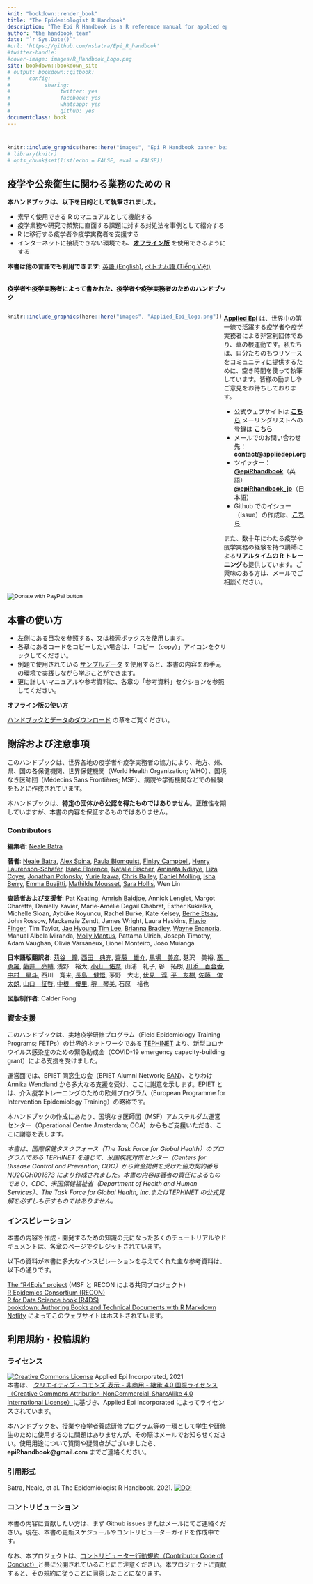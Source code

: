 ```yaml
---
knit: "bookdown::render_book"
title: "The Epidemiologist R Handbook"  
description: "The Epi R Handbook is a R reference manual for applied epidemiology and public health."
author: "the handbook team"
date: "`r Sys.Date()`"
#url: 'https://github.com/nsbatra/Epi_R_handbook'
#twitter-handle: 
#cover-image: images/R_Handbook_Logo.png
site: bookdown::bookdown_site
# output: bookdown::gitbook:
#      config:
#           sharing:
#                twitter: yes
#                facebook: yes
#                whatsapp: yes
#                github: yes
documentclass: book
---
```






#  {-}

```r
knitr::include_graphics(here::here("images", "Epi R Handbook banner beige 1500x500.png"))
# library(knitr)
# opts_chunk$set(list(echo = FALSE, eval = FALSE))
```

<meta name="description" content="The Epi R Handbook is an R reference manual for applied epidemiology and public health.">

<meta http-equiv="Content-Type" content="text/html; charset=utf-8">

<!-- <span style="color: red;">**THIS IS A DRAFT.  REVIEWERS GIVE FEEDBACK AT THIS [LINK](https://forms.gle/4RNdRRLGx67xW9yq9)**.</span> -->

<!-- <span style="color: darkgreen;">**DO YOU LIKE THIS HANDBOOK? SHOULD SOMETHING BE CHANGED? PLEASE TELL US!**</span> -->

<!-- <form target="_blank" action="https://forms.gle/A5SnRVws7tPD15Js9"> -->
<!--     <input type="submit" value="FEEDBACK" /> -->
<!-- </form> -->



<!-- ======================================================= -->
<!-- ## An R reference manual for applied epidemiology and public health {.unnumbered} -->


<!-- <span style="color: brown;">**The Epi R Handbook is an R reference manual for applied epidemiology and public health.**</span> -->

<!-- ## About this handbook   -->

## 疫学や公衆衛生に関わる業務のための R {-}  

**本ハンドブックは、以下を目的として執筆されました。**  

* 素早く使用できる R のマニュアルとして機能する  
* 疫学業務や研究で頻繁に直面する課題に対する対処法を事例として紹介する  
* R に移行する疫学者や疫学実務者を支援する
* インターネットに接続できない環境でも、**[オフライン版](#data-used)** を使用できるようにする


**本書は他の言語でも利用できます:** [英語 (English)](https://epirhandbook.com/en/), [ベトナム語 (Tiếng Việt)](https://epirhandbook.com/vn/)  


<!-- * Use practical epi examples - cleaning case linelists, making transmission chains and epidemic curves, automated reports and dashboards, modeling incidence and making projections, demographic pyramids and rate standardization, record matching, outbreak detection, survey analysis, survival analysis, GIS basics, contact tracing, phylogenetic trees...   -->



<!-- **How is this different than other R books?**   -->

<!-- * It is community-driven - *written for epidemiologists by epidemiologists* in their spare time and leveraging experience in local, national, academic, and emergency settings   -->

<!-- Dual-column created based on the rmarkdown cookbook here: https://bookdown.org/yihui/rmarkdown-cookbook/multi-column.html -->

<!-- <form target="_blank" action="https://www.paypal.com/donate?hosted_button_id=YTEZELC8VBXV6"> -->
<!--     <input type="submit" value="Donate to maintain this resource" /> -->
<!-- </form> -->

<br>
<span style="color: black;">**疫学者や疫学実務者によって書かれた、疫学者や疫学実務者のためのハンドブック**</span>

:::: {style="display: flex;"}

::: {}
```r
knitr::include_graphics(here::here("images", "Applied_Epi_logo.png"))
```
:::


::: {.col data-latex="{0.05\textwidth}"}
\ 
<!-- an empty Div (with a white space), serving as
a column separator -->
:::

::: {}

**[Applied Epi](http://www.appliedepi.org)** は、世界中の第一線で活躍する疫学者や疫学実務者による非営利団体であり、草の根運動です。私たちは、自分たちのもつリソースをコミュニティに提供するために、空き時間を使って執筆しています。皆様の励ましやご意見をお待ちしております。  

* 公式ウェブサイトは **[こちら](http://www.appliedepi.org)** メーリングリストへの登録は **[こちら](https://forms.gle/9awNd8syypTSYUsn7)**  
* メールでのお問い合わせ先： **contact@appliedepi.org** 
* ツイッター： **[\@epiRhandbook](https://twitter.com/epirhandbook)**（英語） **[\@epiRhandbook_jp](https://twitter.com/epirhandbook_jp)**（日本語）
* Github でのイシュー（Issue）の作成は、**[こちら](https://github.com/appliedepi/epiRhandbook_eng)**  

また、数十年にわたる疫学や疫学実務の経験を持つ講師による**リアルタイムの R トレーニング**も提供しています。ご興味のある方は、メールでご相談ください。
:::

::::


<form target="_blank" action="https://www.paypal.com/donate" method="post" target="_top">
<input type="hidden" name="hosted_button_id" value="YTEZELC8VBXV6" />
<input type="image" src="https://github.com/appliedepi/epiRhandbook_eng/raw/master/images/donate_button_long.png" border="0" name="submit" title="PayPal - The safer, easier way to pay online!" alt="Donate with PayPal button" />
<img alt="" border="0" src="https://www.paypal.com/en_US/i/scr/pixel.gif" />
</form>



<!-- ======================================================= -->
## 本書の使い方 {-} 

* 左側にある目次を参照する、又は検索ボックスを使用します。  
* 各章にあるコードをコピーしたい場合は、「コピー（copy）」アイコンをクリックしてください。  
* 例題で使用されている [サンプルデータ](#data-used) を使用すると、本書の内容をお手元の環境で実践しながら学ぶことができます。  
* 更に詳しいマニュアルや参考資料は、各章の「参考資料」セクションを参照してください。  

**オフライン版の使い方**  

[ハンドブックとデータのダウンロード](#data-used) の章をご覧ください。  



<!-- ======================================================= -->
## 謝辞および注意事項 {-}  

このハンドブックは、世界各地の疫学者や疫学実務者の協力により、地方、州、県、国の各保健機関、世界保健機関（World Health Organization; WHO）、国境なき医師団（Médecins Sans Frontières; MSF）、病院や学術機関などでの経験をもとに作成されています。

本ハンドブックは、**特定の団体から公認を得たものではありません**。正確性を期していますが、本書の内容を保証するものではありません。  


### Contributors {-}  

**編集者**: [Neale Batra](https://www.linkedin.com/in/neale-batra/) 

**著者**: [Neale Batra](https://www.linkedin.com/in/neale-batra/), [Alex Spina](https://github.com/aspina7), [Paula Blomquist](https://www.linkedin.com/in/paula-bianca-blomquist-53188186/), [Finlay Campbell](https://github.com/finlaycampbell), [Henry Laurenson-Schafer](https://github.com/henryls1), [Isaac Florence](www.Twitter.com/isaacatflorence), [Natalie Fischer](https://www.linkedin.com/in/nataliefischer211/), [Aminata Ndiaye](https://twitter.com/aminata_fadl), [Liza Coyer]( https://www.linkedin.com/in/liza-coyer-86022040/), [Jonathan Polonsky](https://twitter.com/jonny_polonsky), [Yurie Izawa](https://ch.linkedin.com/in/yurie-izawa-a1590319), [Chris Bailey](https://twitter.com/cbailey_58?lang=en), [Daniel Molling](https://www.linkedin.com/in/daniel-molling-4005716a/), [Isha Berry](https://twitter.com/ishaberry2), [Emma Buajitti](https://twitter.com/buajitti), [Mathilde Mousset](https://mathildemousset.wordpress.com/research/), [Sara Hollis](https://www.linkedin.com/in/saramhollis/), Wen Lin  

**査読者および支援者**: Pat Keating,  [Amrish Baidjoe](https://twitter.com/Ammer_B), Annick Lenglet, Margot Charette, Danielly Xavier, Marie-Amélie Degail Chabrat, Esther Kukielka, Michelle Sloan, Aybüke Koyuncu, Rachel Burke, Kate Kelsey, [Berhe Etsay](https://www.linkedin.com/in/berhe-etsay-5752b1154/), John Rossow, Mackenzie Zendt, James Wright, Laura Haskins, [Flavio Finger](ffinger.github.io), Tim Taylor, [Jae Hyoung Tim Lee](https://www.linkedin.com/in/jaehyoungtlee/), [Brianna Bradley](https://www.linkedin.com/in/brianna-bradley-bb8658155), [Wayne Enanoria](https://www.linkedin.com/in/wenanoria), Manual Albela Miranda, [Molly Mantus](https://www.linkedin.com/in/molly-mantus-174550150/), Pattama Ulrich, Joseph Timothy, Adam Vaughan, Olivia Varsaneux, Lionel Monteiro, Joao Muianga  

**日本語版翻訳者**: [苅谷　瞳](https://www.linkedin.com/in/hitomikariya/), [西田　典充](https://twitter.com/NorimitsuNishi1), [齋藤　雄介](https://ysaito.dev), [馬場　美彦](https://www.uclmail.net/users/babayoshihiko/), 麸沢　美裕, [髙　勇羅](https://twitter.com/YuraKKo3), [藤井　亮輔](https://scholar.google.com/citations?user=IFFZUGcAAAAJ&hl=en), 浅野　裕太, [小山　佑奈](https://scholar.google.com/citations?user=33apYbwAAAAJ&hl=en), 山浦　礼子, 谷　拓朗, [川添　百合香](https://scholar.google.co.jp/citations?user=aZbuSCIAAAAJ&hl=ja), [中村　星斗](www.linkedin.com/in/seito-nakamura), 西川　寛来, [長島　健悟](https://nshi.jp/en/), 茅野　大志, [伏見　淳](https://researchmap.jp/atsushi-fushimi), [平　友樹](https://twitter.com/flaty13), [佐藤　俊太朗](https://scholar.google.co.jp/citations?user=uZtTkBAAAAAJ&hl=ja), [山口　征啓](https://twitter.com/ID_HelpDesk), [中根　優里](https://www.linkedin.com/in/yuri-nakane-65183a215), [堺　琴美](https://orcid.org/0000-0002-8700-9029), 石原　裕也

**図版制作者**: Calder Fong  


<!-- **Editor-in-Chief:** Neale Batra  -->

<!-- **Project core team:** Neale Batra, Alex Spina, Amrish Baidjoe, Pat Keating, Henry Laurenson-Schafer, Finlay Campbell   -->

<!-- **Authors**: Neale Batra, Alex Spina, Paula Blomquist, Finlay Campbell, Henry Laurenson-Schafer, [Isaac Florence](www.Twitter.com/isaacatflorence), Natalie Fischer, Aminata Ndiaye, Liza Coyer, Jonathan Polonsky, Yurie Izawa, Chris Bailey, Daniel Molling, Isha Berry, Emma Buajitti, Mathilde Mousset, Sara Hollis, Wen Lin   -->

<!-- **Reviewers**: Pat Keating, Mathilde Mousset, Annick Lenglet, Margot Charette, Isha Berry, Paula Blomquist, Natalie Fischer, Daniely Xavier, Esther Kukielka, Michelle Sloan, Aybüke Koyuncu, Rachel Burke, Daniel Molling, Kate Kelsey, Berhe Etsay, John Rossow, Mackenzie Zendt, James Wright, Wayne Enanoria, Laura Haskins, Flavio Finger, Tim Taylor, Jae Hyoung Tim Lee, Brianna Bradley, Manual Albela Miranda, Molly Mantus, Priscilla Spencer, Pattama Ulrich, Joseph Timothy, Adam Vaughan, Olivia Varsaneux, Lionel Monteiro, Joao Muianga   -->


### 資金支援 {-}  

このハンドブックは、実地疫学研修プログラム（Field Epidemiology Training Programs; FETPs）の世界的ネットワークである [TEPHINET](https://www.tephinet.org/) より、新型コロナウイルス感染症のための緊急助成金（COVID-19 emergency capacity-building grant）による支援を受けました。 

運営面では、EPIET 同窓生の会（EPIET Alumni Network; [EAN](https://epietalumni.net/)）、とりわけ Annika Wendland から多大なる支援を受け、ここに謝意を示します。EPIET とは、介入疫学トレーニングのための欧州プログラム（European Programme for Intervention Epidemiology Training）の略称です。   

本ハンドブックの作成にあたり、国境なき医師団（MSF）アムステルダム運営センター（Operational Centre Amsterdam; OCA）からもご支援いただき、ここに謝意を表します。  


*本書は、国際保健タスクフォース（The Task Force for Global Health）のプログラムである TEPHINET を通じて、米国疾病対策センター（Centers for Disease Control and Prevention; CDC）から資金提供を受けた協力契約番号 NU2GGH001873 により作成されました。本書の内容は著者の責任によるものであり、CDC、米国保健福祉省（Department of Health and Human Services）、The Task Force for Global Health, Inc.またはTEPHINET の公式見解を必ずしも示すものではありません。*



### インスピレーション {-}  

本書の内容を作成・開発するための知識の元になった多くのチュートリアルやドキュメントは、各章のページでクレジットされています。  

以下の資料が本書に多大なインスピレーションを与えてくれた主な参考資料は、以下の通りです。

[The "R4Epis" project](https://r4epis.netlify.app/) (MSF と RECON による共同プロジェクト)  
[R Epidemics Consortium (RECON)](https://www.repidemicsconsortium.org/)  
[R for Data Science book (R4DS)](https://r4ds.had.co.nz/)  
[bookdown: Authoring Books and Technical Documents with R Markdown](https://bookdown.org/yihui/bookdown/)  
[Netlify](https://www.netlify.com) によってこのウェブサイトはホストされています。 


<!-- ### Image credits {-}   -->

<!-- Images in logo from US CDC Public Health Image Library) include [2013 Yemen looking for mosquito breeding sites](https://phil.cdc.gov/Details.aspx?pid=19623), [Ebola virus](https://phil.cdc.gov/Details.aspx?pid=23186), and [Survey in Rajasthan](https://phil.cdc.gov/Details.aspx?pid=19838).   -->


## 利用規約・投稿規約 {-}  

### ライセンス {.unnumbered} 

<a rel="license" href="http://creativecommons.org/licenses/by-nc-sa/4.0/"><img alt="Creative Commons License" style="border-width:0" src="https://i.creativecommons.org/l/by-nc-sa/4.0/88x31.png" /></a> Applied Epi Incorporated, 2021 <br />本書は、 <a rel="license" href="http://creativecommons.org/licenses/by-nc-sa/4.0/">クリエイティブ・コモンズ 表示 - 非商用 - 継承 4.0 国際ライセンス（Creative Commons Attribution-NonCommercial-ShareAlike 4.0 International License）</a>に基づき、Applied Epi Incorporated によってライセンスされています。


本ハンドブックを、授業や疫学者養成研修プログラム等の一環として学生や研修生のために使用するのに問題はありませんが、その際はメールでお知らせください。使用用途について質問や疑問点がございましたら、**epiRhandbook@gmail.com** までご連絡ください。  


### 引用形式 {.unnumbered}

Batra, Neale, et al. The Epidemiologist R Handbook. 2021.  <a rel="license" href="https://zenodo.org/badge/231610102.svg"><img alt="DOI" style="border-width:0" src="https://zenodo.org/badge/231610102.svg" /></a><br />

### コントリビューション {.unnumbered}  

本書の内容に貢献したい方は、まず Github issues またはメールにてご連絡ください。現在、本書の更新スケジュールやコントリビューターガイドを作成中です。 

なお、本プロジェクトは、[コントリビューター行動規約（Contributor Code of Conduct）](https://contributor-covenant.org/version/2/0/CODE_OF_CONDUCT.html)と共に公開されていることにご注意ください。本プロジェクトに貢献すると、その規約に従うことに同意したことになります。

